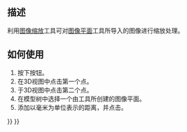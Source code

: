 <languages/>

{{Docnav
|[[Image_CreateImagePlane|CreateImagePlane]]
|
|[[Image_Workbench|Image]]
|IconL=Image_CreateImagePlane.svg
|IconR=
|IconC=Workbench_Image.svg
}}

{{GuiCommand
|Name=Image Scaling
|MenuLocation=
|Workbenches=[[Image_Workbench|Image]]
|SeeAlso=[[Image_Open|Image Open]], [[Image_CreateImagePlane|Image CreateImagePlane]]
}}

==描述==

<div class="mw-translate-fuzzy">
利用[[Image Scaling|图像缩放]]工具可对[[Image CreateImagePlane|图像平面]]工具所导入的图像进行缩放处理。
</div>

<div class="mw-translate-fuzzy">
== 如何使用 ==
</div>

<div class="mw-translate-fuzzy">
# 按下{{Button|[[Image:Image Scaling.svg|16px]] [[Image Scaling|Scaling]]}}按钮。
# 在3D视图中点击第一个点。
# 于3D视图中点击第二个点。
# 在模型树中选择一个由{{Button|[[Image:Image CreateImagePlane.svg|16px]] [[Image CreateImagePlane|Image Plane]]}}工具所创建的图像平面。
# 添加以毫米为单位表示的距离，并点击{{Button|OK}}。
</div>


{{Docnav
|[[Image_CreateImagePlane|CreateImagePlane]]
|
|[[Image_Workbench|Image]]
|IconL=Image_CreateImagePlane.svg
|IconR=
|IconC=Workbench_Image.svg
}}

{{Image Tools navi{{#translation:}}}}
{{Userdocnavi{{#translation:}}}}
